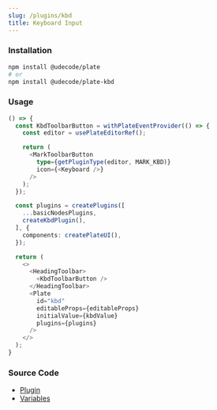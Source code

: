 ```yaml
---
slug: /plugins/kbd
title: Keyboard Input
---
```


### Installation

```bash npm2yarn
npm install @udecode/plate
# or
npm install @udecode/plate-kbd
```

### Usage


<KbdSandpack />

```ts live
() => {
  const KbdToolbarButton = withPlateEventProvider(() => {
    const editor = usePlateEditorRef();

    return (
      <MarkToolbarButton
        type={getPluginType(editor, MARK_KBD)}
        icon={<Keyboard />}
      />
    );
  });

  const plugins = createPlugins([
    ...basicNodesPlugins,
    createKbdPlugin(),
  ], {
    components: createPlateUI(),
  });

  return (
    <>
      <HeadingToolbar>
        <KbdToolbarButton />
      </HeadingToolbar>
      <Plate
        id="kbd"
        editableProps={editableProps}
        initialValue={kbdValue}
        plugins={plugins}
      />
    </>
  );
}
```

### Source Code

- [Plugin](https://github.com/udecode/plate/blob/main/packages/nodes/kbd/src/createKbdPlugin.ts)
- [Variables](https://github.com/udecode/plate/blob/main/examples/docusaurus/src/live/live.tsx)

